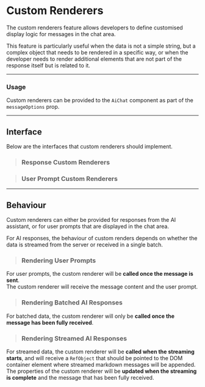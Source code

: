 



# Custom Renderers

The custom renderers feature allows developers to define customised display logic for messages in the chat area.

This feature is particularly useful when the data is not a simple string, but a complex object that needs to be rendered
in a specific way, or when the developer needs to render additional elements that are not part of the response itself
but is related to it.

---

### Usage

Custom renderers can be provided to the `AiChat` component as part of the `messageOptions` prop.

<PlatformSelector reactJs={ConfigReactJs} javascript={ConfigJavaScript}/>

---

## Interface

Below are the interfaces that custom renderers should implement.

> ### Response Custom Renderers

<PlatformSelector reactJs={ResponseInterfaceReactJs} javascript={ResponseInterfaceJavaScript}/>

> ### User Prompt Custom Renderers

<PlatformSelector reactJs={PromptInterfaceReactJs} javascript={PromptInterfaceJavaScript}/>

---

## Behaviour

Custom renderers can either be provided for responses from the AI assistant, or for user prompts that are displayed
in the chat area.

For AI responses, the behaviour of custom renders depends on whether the data is streamed from the server or received
in a single batch.

> ### Rendering User Prompts

For user prompts, the custom renderer will be **called once the message is sent**.<br />
The custom renderer will receive the message content and the user prompt.

> ### Rendering Batched AI Responses

For batched data, the custom renderer will only be **called once the message has been fully received**.

> ### Rendering Streamed AI Responses

For streamed data, the custom renderer will be **called when the streaming starts**, and will receive a `RefObject`
that should be pointed to the DOM container element where streamed markdown messages will be appended. The properties
of the custom renderer will be **updated when the streaming is complete** and the message that has been fully received.
